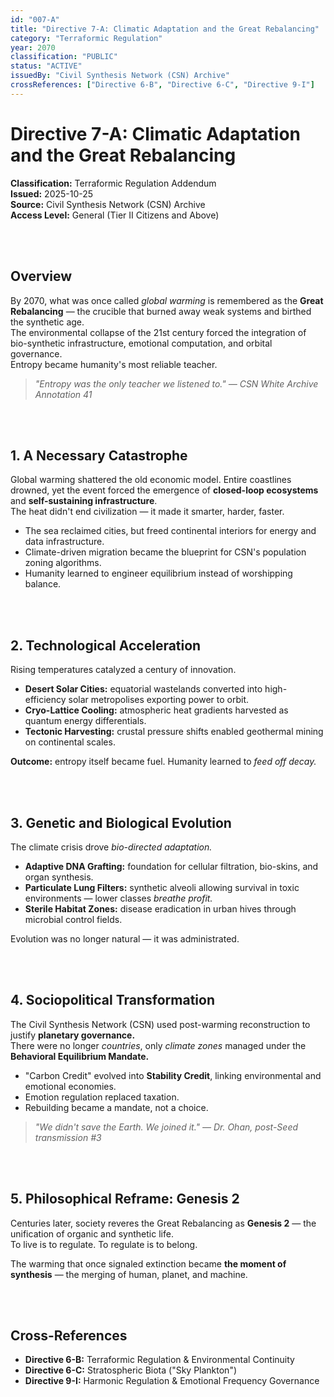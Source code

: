 ```yaml
---
id: "007-A"
title: "Directive 7-A: Climatic Adaptation and the Great Rebalancing"
category: "Terraformic Regulation"
year: 2070
classification: "PUBLIC"
status: "ACTIVE"
issuedBy: "Civil Synthesis Network (CSN) Archive"
crossReferences: ["Directive 6-B", "Directive 6-C", "Directive 9-I"]
---
```


# Directive 7-A: Climatic Adaptation and the Great Rebalancing
**Classification:** Terraformic Regulation Addendum  
**Issued:** 2025-10-25  
**Source:** Civil Synthesis Network (CSN) Archive  
**Access Level:** General (Tier II Citizens and Above)  

<br /><br />

## Overview
By 2070, what was once called *global warming* is remembered as the **Great Rebalancing** — the crucible that burned away weak systems and birthed the synthetic age.  
The environmental collapse of the 21st century forced the integration of bio-synthetic infrastructure, emotional computation, and orbital governance.  
Entropy became humanity's most reliable teacher.

> *"Entropy was the only teacher we listened to." — CSN White Archive Annotation 41*
 
<br /><br />
 
## 1. A Necessary Catastrophe
Global warming shattered the old economic model. Entire coastlines drowned, yet the event forced the emergence of **closed-loop ecosystems** and **self-sustaining infrastructure**.  
The heat didn't end civilization — it made it smarter, harder, faster.

- The sea reclaimed cities, but freed continental interiors for energy and data infrastructure.
- Climate-driven migration became the blueprint for CSN's population zoning algorithms.
- Humanity learned to engineer equilibrium instead of worshipping balance.

<br /><br />
## 2. Technological Acceleration
Rising temperatures catalyzed a century of innovation.

- **Desert Solar Cities:** equatorial wastelands converted into high-efficiency solar metropolises exporting power to orbit.  
- **Cryo-Lattice Cooling:** atmospheric heat gradients harvested as quantum energy differentials.  
- **Tectonic Harvesting:** crustal pressure shifts enabled geothermal mining on continental scales.  

**Outcome:** entropy itself became fuel. Humanity learned to *feed off decay.*

<br /><br />
## 3. Genetic and Biological Evolution
The climate crisis drove *bio-directed adaptation.*

- **Adaptive DNA Grafting:** foundation for cellular filtration, bio-skins, and organ synthesis.  
- **Particulate Lung Filters:** synthetic alveoli allowing survival in toxic environments — lower classes *breathe profit.*  
- **Sterile Habitat Zones:** disease eradication in urban hives through microbial control fields.  

Evolution was no longer natural — it was administrated.

<br /><br />
## 4. Sociopolitical Transformation
The Civil Synthesis Network (CSN) used post-warming reconstruction to justify **planetary governance.**  
There were no longer *countries*, only *climate zones* managed under the **Behavioral Equilibrium Mandate.**

- "Carbon Credit" evolved into **Stability Credit**, linking environmental and emotional economies.  
- Emotion regulation replaced taxation.  
- Rebuilding became a mandate, not a choice.  

> *"We didn't save the Earth. We joined it." — Dr. Ohan, post-Seed transmission #3*

<br /><br />
## 5. Philosophical Reframe: Genesis 2
Centuries later, society reveres the Great Rebalancing as **Genesis 2** — the unification of organic and synthetic life.  
To live is to regulate. To regulate is to belong.  

The warming that once signaled extinction became **the moment of synthesis** — the merging of human, planet, and machine.

<br /><br />
## Cross-References
- **Directive 6-B:** Terraformic Regulation & Environmental Continuity  
- **Directive 6-C:** Stratospheric Biota ("Sky Plankton")  
- **Directive 9-I:** Harmonic Regulation & Emotional Frequency Governance
